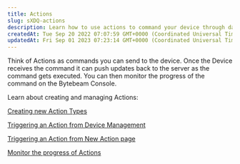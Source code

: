 ```yaml
---
title: Actions
slug: sXDQ-actions
description: Learn how to use actions to command your device through dashboard using Bytebeam console
createdAt: Tue Sep 20 2022 07:07:59 GMT+0000 (Coordinated Universal Time)
updatedAt: Fri Sep 01 2023 07:23:14 GMT+0000 (Coordinated Universal Time)
---
```


Think of Actions as commands you can send to the device. Once the Device receives the command it can push updates back to the server as the command gets executed. You can then monitor the progress of the command on the Bytebeam Console.

Learn about creating and managing Actions:

[Creating new Action Types](/platform-guide/action-types/creating-an-action-type)

[Triggering an Action from Device Management](/platform-guide/device-management/triggering-ota-update)

[Triggering an Action from New Action page](/platform-guide/actions/action-details/triggering-new-action)

[Monitor the progress of Actions](/platform-guide/actions/action-details/live-actions-list)

